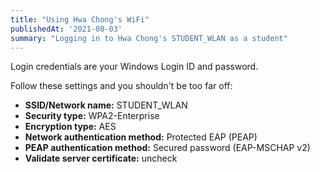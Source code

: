 ```yaml
---
title: "Using Hwa Chong's WiFi"
publishedAt: '2021-08-03'
summary: "Logging in to Hwa Chong's STUDENT_WLAN as a student"
---
```


Login credentials are your Windows Login ID and password.

Follow these settings and you shouldn't be too far off:  
* **SSID/Network name:** STUDENT_WLAN
* **Security type:** WPA2-Enterprise
* **Encryption type:** AES
* **Network authentication method:** Protected EAP (PEAP)
* **PEAP authentication method:** Secured password (EAP-MSCHAP v2)
* **Validate server certificate:** uncheck
